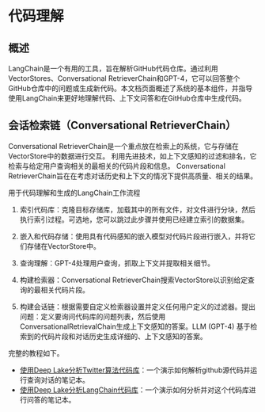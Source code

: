 代码理解
================================================

概述
-------------------------------------------------

LangChain是一个有用的工具，旨在解析GitHub代码仓库。通过利用VectorStores、Conversational RetrieverChain和GPT-4，它可以回答整个GitHub仓库中的问题或生成新代码。本文档页面概述了系统的基本组件，并指导使用LangChain来更好地理解代码、上下文问答和在GitHub仓库中生成代码。


会话检索链（Conversational RetrieverChain）
-------------------------------------------------

Conversational RetrieverChain是一个重点放在检索上的系统，它与存储在VectorStore中的数据进行交互。
利用先进技术，如上下文感知的过滤和排名，它检索与给定用户查询相关的最相关的代码片段和信息。
Conversational RetrieverChain旨在在考虑对话历史和上下文的情况下提供高质量、相关的结果。

用于代码理解和生成的LangChain工作流程

1. 索引代码库：克隆目标存储库，加载其中的所有文件，对文件进行分块，然后执行索引过程。可选地，您可以跳过此步骤并使用已经建立索引的数据集。

2. 嵌入和代码存储：使用具有代码感知的嵌入模型对代码片段进行嵌入，并将它们存储在VectorStore中。

3. 查询理解：GPT-4处理用户查询，抓取上下文并提取相关细节。

4. 构建检索器：Conversational RetrieverChain搜索VectorStore以识别给定查询的最相关代码片段。

5. 构建会话链：根据需要自定义检索器设置并定义任何用户定义的过滤器。提出问题：定义要询问代码库的问题列表，然后使用ConversationalRetrievalChain生成上下文感知的答案。LLM (GPT-4) 基于检索到的代码片段和对话历史生成详细的、上下文感知的答案。

完整的教程如下。

* [使用Deep Lake分析Twitter算法代码库](code/twitter-the-algorithm-analysis-deeplake)：一个演示如何解析github源代码并运行查询对话的笔记本。
* [使用Deep Lake分析LangChain代码库](code/code-analysis-deeplake)：一个演示如何分析并对这个代码库进行问答的笔记本。
